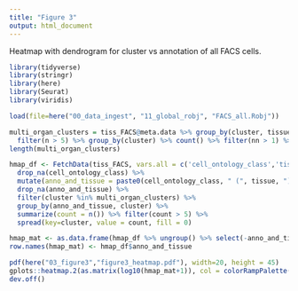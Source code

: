 ```yaml
---
title: "Figure 3"
output: html_document
---
```


Heatmap with dendrogram for cluster vs annotation of all FACS cells.

```r
library(tidyverse)
library(stringr)
library(here)
library(Seurat)
library(viridis)
```

```r
load(file=here("00_data_ingest", "11_global_robj", "FACS_all.Robj"))
```

```r
multi_organ_clusters = tiss_FACS@meta.data %>% group_by(cluster, tissue) %>% count() %>%
  filter(n > 5) %>% group_by(cluster) %>% count() %>% filter(nn > 1) %>% pull(cluster)
length(multi_organ_clusters)
```


```r
hmap_df <- FetchData(tiss_FACS, vars.all = c('cell_ontology_class','tissue', 'cluster')) %>% 
  drop_na(cell_ontology_class) %>% 
  mutate(anno_and_tissue = paste0(cell_ontology_class, " (", tissue, ")")) %>% 
  drop_na(anno_and_tissue) %>% 
  filter(cluster %in% multi_organ_clusters) %>%
  group_by(anno_and_tissue, cluster) %>% 
  summarize(count = n()) %>% filter(count > 5) %>% 
  spread(key=cluster, value = count, fill = 0)
```


```r
hmap_mat <- as.data.frame(hmap_df %>% ungroup() %>% select(-anno_and_tissue))
row.names(hmap_mat) <- hmap_df$anno_and_tissue

pdf(here("03_figure3","figure3_heatmap.pdf"), width=20, height = 45)
gplots::heatmap.2(as.matrix(log10(hmap_mat+1)), col = colorRampPalette(c("white", "red"))(10), trace = "none", margins=c(10,36), Colv=TRUE, dendrogram = "row", cexRow = 2.0, cexCol = 2.0, key = FALSE, keysize = 0.05, distfun=function(x) as.dist(1-cor(t(x))))
dev.off()
```
